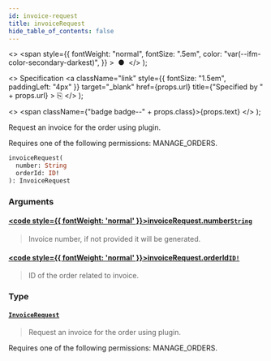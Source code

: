 ```yaml
---
id: invoice-request
title: invoiceRequest
hide_table_of_contents: false
---
```


  <>
    <span
      style={{
        fontWeight: "normal",
        fontSize: ".5em",
        color: "var(--ifm-color-secondary-darkest)",
      }}
    >
      &nbsp;●&nbsp;
    </span>
  </>
);

  <>
    Specification
    <a
      className="link"
      style={{ fontSize: "1.5em", paddingLeft: "4px" }}
      target="\_blank"
      href={props.url}
      title={"Specified by " + props.url}
    >
      ⎘
    </a>
  </>
);

  <>
    <span className={"badge badge--" + props.class}>{props.text}</span>
  </>
);

Request an invoice for the order using plugin.

Requires one of the following permissions: MANAGE_ORDERS.

```graphql
invoiceRequest(
  number: String
  orderId: ID!
): InvoiceRequest
```

### Arguments

#### [<code style={{ fontWeight: 'normal' }}>invoiceRequest.<b>number</b></code>](#)<Bullet />[`String`](../../api-reference/miscellaneous/scalars/string) <Badge class="secondary" text="scalar"/> <Badge class="secondary" text="miscellaneous"/>

> Invoice number, if not provided it will be generated.

#### [<code style={{ fontWeight: 'normal' }}>invoiceRequest.<b>orderId</b></code>](#)<Bullet />[`ID!`](../../api-reference/miscellaneous/scalars/id) <Badge class="secondary" text="non-null"/> <Badge class="secondary" text="scalar"/> <Badge class="secondary" text="miscellaneous"/>

> ID of the order related to invoice.

### Type

#### [`InvoiceRequest`](../../api-reference/miscellaneous/objects/invoice-request) <Badge class="secondary" text="object"/> <Badge class="secondary" text="miscellaneous"/>

> Request an invoice for the order using plugin.

Requires one of the following permissions: MANAGE_ORDERS.

>
